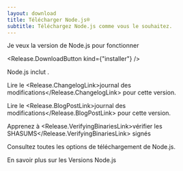 ```yaml
---
layout: download
title: Télécharger Node.js®
subtitle: Téléchargez Node.js comme vous le souhaitez.
---
```


<section>
Je veux la version <Release.VersionDropdown /> de Node.js pour <Release.OperatingSystemDropdown exclude={["LINUX", "AIX"]} />fonctionner <Release.BitnessDropdown />

<Release.DownloadButton kind={"installer"} />
</section>

<section>
Node.js inclut <Release.NpmLink />.

Lire le <Release.ChangelogLink>journal des modifications</Release.ChangelogLink> pour cette version.

Lire le <Release.BlogPostLink>journal des modifications</Release.BlogPostLink> pour cette version.

Apprenez à <Release.VerifyingBinariesLink>vérifier les SHASUMS</Release.VerifyingBinariesLink> signés

Consultez toutes les <LinkWithArrow href="https://nodejs.org/dist/">options de téléchargement</LinkWithArrow> de Node.js.

En savoir plus sur les <LinkWithArrow href="/about/previous-releases">Versions Node.js</LinkWithArrow>

</section>
